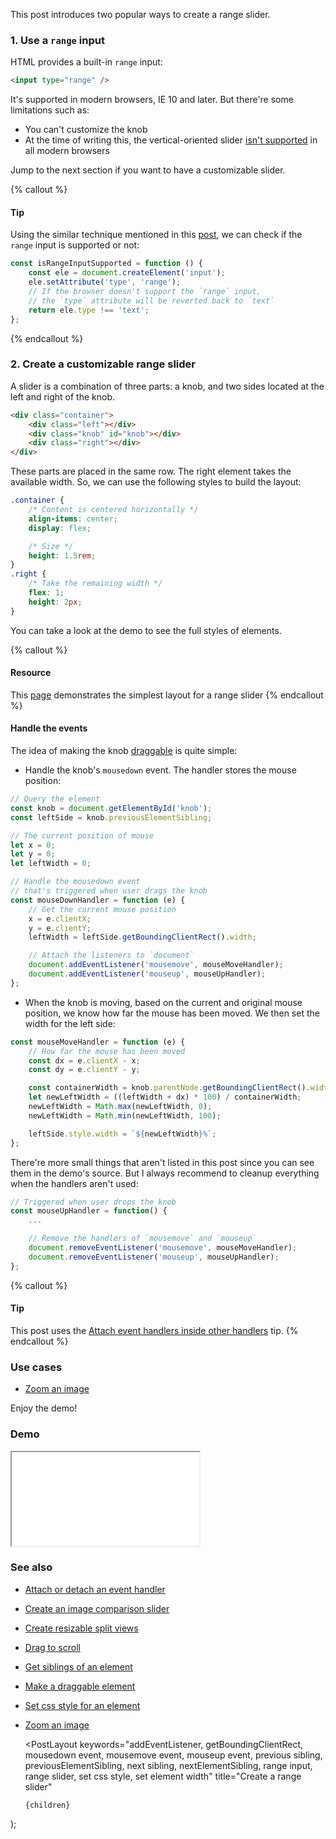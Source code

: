 
This post introduces two popular ways to create a range slider.

### 1. Use a `range` input

HTML provides a built-in `range` input:

```html
<input type="range" />
```

It's supported in modern browsers, IE 10 and later. But there're some limitations such as:

-   You can't customize the knob
-   At the time of writing this, the vertical-oriented slider [isn't supported](https://developer.mozilla.org/en-US/docs/Web/HTML/Element/input/range#Browser_compatibility) in all modern browsers

Jump to the next section if you want to have a customizable slider.

{% callout %}

#### Tip

Using the similar technique mentioned in this [post](/check-if-the-native-date-input-is-supported), we can check if the `range` input is supported or not:

```js
const isRangeInputSupported = function () {
    const ele = document.createElement('input');
    ele.setAttribute('type', 'range');
    // If the browser doesn't support the `range` input,
    // the `type` attribute will be reverted back to `text`
    return ele.type !== 'text';
};
```

{% endcallout %}

### 2. Create a customizable range slider

A slider is a combination of three parts: a knob, and two sides located at the left and right of the knob.

```html
<div class="container">
    <div class="left"></div>
    <div class="knob" id="knob"></div>
    <div class="right"></div>
</div>
```

These parts are placed in the same row. The right element takes the available width. So, we can use the following styles to build the layout:

```css
.container {
    /* Content is centered horizontally */
    align-items: center;
    display: flex;

    /* Size */
    height: 1.5rem;
}
.right {
    /* Take the remaining width */
    flex: 1;
    height: 2px;
}
```

You can take a look at the demo to see the full styles of elements.

{% callout %}

#### Resource

This [page](https://csslayout.io/patterns/slider) demonstrates the simplest layout for a range slider
{% endcallout %}

#### Handle the events

The idea of making the knob [draggable](/make-a-draggable-element) is quite simple:

-   Handle the knob's `mousedown` event. The handler stores the mouse position:

```js
// Query the element
const knob = document.getElementById('knob');
const leftSide = knob.previousElementSibling;

// The current position of mouse
let x = 0;
let y = 0;
let leftWidth = 0;

// Handle the mousedown event
// that's triggered when user drags the knob
const mouseDownHandler = function (e) {
    // Get the current mouse position
    x = e.clientX;
    y = e.clientY;
    leftWidth = leftSide.getBoundingClientRect().width;

    // Attach the listeners to `document`
    document.addEventListener('mousemove', mouseMoveHandler);
    document.addEventListener('mouseup', mouseUpHandler);
};
```

-   When the knob is moving, based on the current and original mouse position, we know how far the mouse has been moved.
    We then set the width for the left side:

```js
const mouseMoveHandler = function (e) {
    // How far the mouse has been moved
    const dx = e.clientX - x;
    const dy = e.clientY - y;

    const containerWidth = knob.parentNode.getBoundingClientRect().width;
    let newLeftWidth = ((leftWidth + dx) * 100) / containerWidth;
    newLeftWidth = Math.max(newLeftWidth, 0);
    newLeftWidth = Math.min(newLeftWidth, 100);

    leftSide.style.width = `${newLeftWidth}%`;
};
```

There're more small things that aren't listed in this post since you can see them in the demo's source.
But I always recommend to cleanup everything when the handlers aren't used:

```js
// Triggered when user drops the knob
const mouseUpHandler = function() {
    ...

    // Remove the handlers of `mousemove` and `mouseup`
    document.removeEventListener('mousemove', mouseMoveHandler);
    document.removeEventListener('mouseup', mouseUpHandler);
};
```

{% callout %}

#### Tip

This post uses the [Attach event handlers inside other handlers](/attach-event-handlers-inside-other-handlers) tip.
{% endcallout %}

### Use cases

-   [Zoom an image](/zoom-an-image)

Enjoy the demo!

### Demo

<iframe src="/demo/create-a-range-slider/index.html"></iframe>

### See also

-   [Attach or detach an event handler](/attach-or-detach-an-event-handler)
-   [Create an image comparison slider](/create-an-image-comparison-slider)
-   [Create resizable split views](/create-resizable-split-views)
-   [Drag to scroll](/drag-to-scroll)
-   [Get siblings of an element](/get-siblings-of-an-element)
-   [Make a draggable element](/make-a-draggable-element)
-   [Set css style for an element](/set-css-style-for-an-element)
-   [Zoom an image](/zoom-an-image)

    <PostLayout
        keywords="addEventListener, getBoundingClientRect, mousedown event, mousemove event, mouseup event, previous sibling, previousElementSibling, next sibling, nextElementSibling, range input, range slider, set css style, set element width"
        title="Create a range slider"
    >
        {children}
    </PostLayout>
);